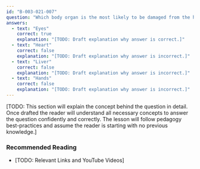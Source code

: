 ```yaml
---
id: "B-003-021-007"
question: "Which body organ is the most likely to be damaged from the heating effects of RF radiation?"
answers:
  - text: "Eyes"
    correct: true
    explanation: "[TODO: Draft explanation why answer is correct.]"
  - text: "Heart"
    correct: false
    explanation: "[TODO: Draft explanation why answer is incorrect.]"
  - text: "Liver"
    correct: false
    explanation: "[TODO: Draft explanation why answer is incorrect.]"
  - text: "Hands"
    correct: false
    explanation: "[TODO: Draft explanation why answer is incorrect.]"
---
```


[TODO: This section will explain the concept behind the question in detail. Once drafted the reader will understand all necessary concepts to answer the question confidently and correctly. The lesson will follow pedagogy best-practices and assume the reader is starting with no previous knowledge.]

### Recommended Reading

- [TODO: Relevant Links and YouTube Videos]
